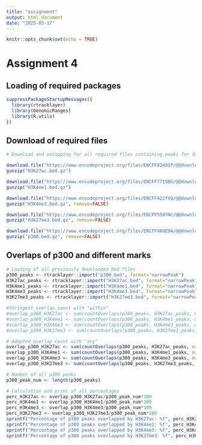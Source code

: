 ```yaml
---
title: "assignment"
output: html_document
date: "2025-03-17"
---
```


```r
knitr::opts_chunk$set(echo = TRUE)
```

# Assignment 4

## Loading of required packages


```r
suppressPackageStartupMessages({
  library(rtracklayer)
  library(GenomicRanges)
  library(R.utils)
})
```
## Download of required files

```r
# Download and unzipping for all required files containing peaks for different marks and one TF in mESCs

download.file("https://www.encodeproject.org/files/ENCFF824OIP/@@download/ENCFF824OIP.bed.gz", "H3K27ac.bed.gz")
gunzip("H3K27ac.bed.gz")

download.file("https://www.encodeproject.org/files/ENCFF771SBG/@@download/ENCFF771SBG.bed.gz", "H3K4me1.bed.gz")
gunzip("H3K4me1.bed.gz")

download.file("https://www.encodeproject.org/files/ENCFF422YVG/@@download/ENCFF422YVG.bed.gz", "H3K4me3.bed.gz")
gunzip("H3K4me3.bed.gz", remove=FALSE)

download.file("https://www.encodeproject.org/files/ENCFF558YNC/@@download/ENCFF558YNC.bed.gz", "H3K27me3.bed.gz")
gunzip("H3K27me3.bed.gz", remove=FALSE)

download.file("https://www.encodeproject.org/files/ENCFF460EOA/@@download/ENCFF460EOA.bed.gz", "p300.bed.gz")
gunzip("p300.bed.gz", remove=FALSE)
```
## Overlaps of p300 and different marks

```r
# Loading of all previously downloaded bed files
p300_peaks <- rtracklayer::import("p300.bed", format="narrowPeak")
H3K27ac_peaks <- rtracklayer::import("H3K27ac.bed", format="narrowPeak")
H3K4me1_peaks <- rtracklayer::import("H3K4me1.bed", format="narrowPeak")
H3K4me3_peaks <- rtracklayer::import("H3K4me3.bed", format="narrowPeak")
H3K27me3_peaks <- rtracklayer::import("H3K27me3.bed", format="narrowPeak")

#Stringent overlap count with "within"
#overlap_p300_H3K27ac <- sum(countOverlaps(p300_peaks, H3K27ac_peaks, maxgap=-1L, minoverlap=0L, type="within"))
#overlap_p300_H3K4me1 <- sum(countOverlaps(p300_peaks, H3K4me1_peaks, maxgap=-1L, minoverlap=0L, type="within"))
#overlap_p300_H3K4me3 <- sum(countOverlaps(p300_peaks, H3K4me3_peaks, maxgap=-1L, minoverlap=0L, type="within"))
#overlap_p300_H3K27me3 <- sum(countOverlaps(p300_peaks, H3K27me3_peaks, maxgap=-1L, minoverlap=0L, type="within"))

# Adapted overlap count with "any"
overlap_p300_H3K27ac <- sum(countOverlaps(p300_peaks, H3K27ac_peaks, maxgap=-1L, minoverlap=0L, type="any"))
overlap_p300_H3K4me1 <- sum(countOverlaps(p300_peaks, H3K4me1_peaks, maxgap=-1L, minoverlap=0L, type="any"))
overlap_p300_H3K4me3 <- sum(countOverlaps(p300_peaks, H3K4me3_peaks, maxgap=-1L, minoverlap=0L, type="any"))
overlap_p300_H3K27me3 <- sum(countOverlaps(p300_peaks, H3K27me3_peaks, maxgap=-1L, minoverlap=0L, type="any"))

# Number of all p300 peaks
p300_peak_num <- length(p300_peaks)

# Calculation and print of all percentages
perc_H3K27ac <- overlap_p300_H3K27ac/p300_peak_num*100
perc_H3K4me1 <- overlap_p300_H3K4me1/p300_peak_num*100
perc_H3K4me3 <- overlap_p300_H3K4me3/p300_peak_num*100
perc_H3K27me3 <- overlap_p300_H3K27me3/p300_peak_num*100
sprintf("Percentage of p300 peaks overlapped by H3K27ac: %f", perc_H3K27ac)
sprintf("Percentage of p300 peaks overlapped by H3K4me1: %f", perc_H3K4me1)
sprintf("Percentage of p300 peaks overlapped by H3K4me3: %f", perc_H3K4me3)
sprintf("Percentage of p300 peaks overlapped by H3K27me3: %f", perc_H3K27me3)
```
